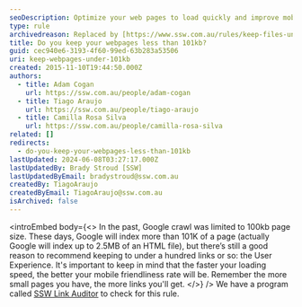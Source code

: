 ```yaml
---
seoDescription: Optimize your web pages to load quickly and improve mobile friendliness by keeping them under 101KB.
type: rule
archivedreason: Replaced by [https://www.ssw.com.au/rules/keep-files-under-the-google-file-size-limit](/rules/keep-files-under-the-google-file-size-limit)
title: Do you keep your webpages less than 101kb?
guid: cec940e6-3193-4f60-99ed-63b283a53506
uri: keep-webpages-under-101kb
created: 2015-11-10T19:44:50.000Z
authors:
  - title: Adam Cogan
    url: https://ssw.com.au/people/adam-cogan
  - title: Tiago Araujo
    url: https://ssw.com.au/people/tiago-araujo
  - title: Camilla Rosa Silva
    url: https://ssw.com.au/people/camilla-rosa-silva
related: []
redirects:
  - do-you-keep-your-webpages-less-than-101kb
lastUpdated: 2024-06-08T03:27:17.000Z
lastUpdatedBy: Brady Stroud [SSW]
lastUpdatedByEmail: bradystroud@ssw.com.au
createdBy: TiagoAraujo
createdByEmail: TiagoAraujo@ssw.com.au
isArchived: false
---
```


<introEmbed
  body={<>
In the past, Google crawl was limited to 100kb page size. These days, Google will index more than 101K of a page (actually Google will index up to 2.5MB of an HTML file), but there’s still a good reason to recommend keeping to under a hundred links or so: the User Experience. It's important to keep in mind that the faster your loading speed, the better your mobile friendliness rate will be. Remember the more small pages you have, the more links you'll get.
  </>}
/>
We have a program called [SSW Link Auditor](https://sswlinkauditor.com/) to check for this rule.
